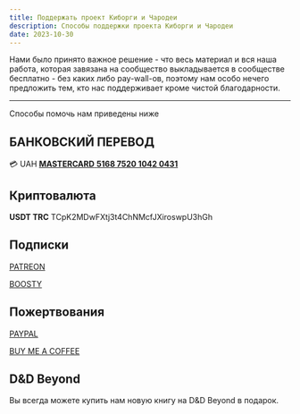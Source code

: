 ```yaml
---
title: Поддержать проект Киборги и Чародеи
description: Способы поддержки проекта Киборги и Чародеи
date: 2023-10-30
---
```


Нами было принято важное решение - что весь материал и вся наша работа, которая завязана на сообщество выкладывается в сообществе бесплатно - без каких либо pay-wall-ов, поэтому нам особо нечего предложить тем, кто нас поддерживает кроме чистой благодарности.

---

Способы помочь нам приведены ниже

## БАНКОВСКИЙ ПЕРЕВОД

:credit_card: UAH [**MASTERCARD** **5168 7520 1042 0431** ](https://next.privat24.ua/money-transfer/form/%7B%22form%22:%7B%22receiver%22:%7B%22source%22:%22manual%22,%22number%22:%225168752010420431%22%7D,%22amount%22:%22200%22,%22currency%22:%22UAH%22%7D%7D)

## Криптовалюта

**USDT TRC** TCpK2MDwFXtj3t4ChNMcfJXiroswpU3hGh

## Подписки

[PATREON](http://patreon.com/palikhov/)

[BOOSTY](https://boosty.to/cyborgsandmages)

## Пожертвования

[PAYPAL](https://www.paypal.com/donate/?hosted_button_id=WNF7TPUX4RTHS)

[BUY ME A COFFEE](https://www.buymeacoffee.com/cyborgsandmages)

## D&D Beyond

Вы всегда можете купить нам новую книгу на D&D Beyond в подарок.
